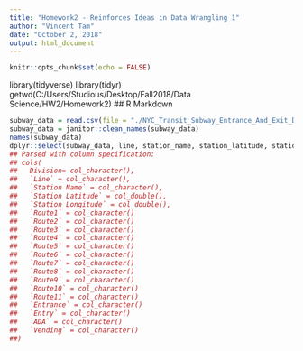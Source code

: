 ```yaml
---
title: "Homework2 - Reinforces Ideas in Data Wrangling 1"
author: "Vincent Tam"
date: "October 2, 2018"
output: html_document
---
```

```r
knitr::opts_chunk$set(echo = FALSE)
```
library(tidyverse)
library(tidyr)
getwd(C:/Users/Studious/Desktop/Fall2018/Data Science/HW2/Homework2)
## R Markdown
```r
subway_data = read.csv(file = "./NYC_Transit_Subway_Entrance_And_Exit_Data.csv")
subway_data = janitor::clean_names(subway_data)
names(subway_data)
dplyr::select(subway_data, line, station_name, station_latitude, station_longitude, route1, route2, route3, route4, route5, route6, route7, route8, route9, route10, route11, entry, vending, entrance_type, ada)
## Parsed with column specification:
## cols(
##   Division= col_character(),
##   `Line` = col_character(),
##   `Station Name` = col_character(),
##   `Station Latitude` = col_double(),
##   `Station Longitude` = col_double(),
##   `Route1` = col_character()
##   `Route2` = col_character()
##   `Route3` = col_character()
##   `Route4` = col_character()
##   `Route5` = col_character()
##   `Route6` = col_character()
##   `Route7` = col_character()
##   `Route8` = col_character()
##   `Route9` = col_character()
##   `Route10` = col_character()
##   `Route11` = col_character()
##   `Entrance` = col_character()
##   `Entry` = col_character()
##   `ADA` = col_character()
##   `Vending` = col_character()
##)
```

